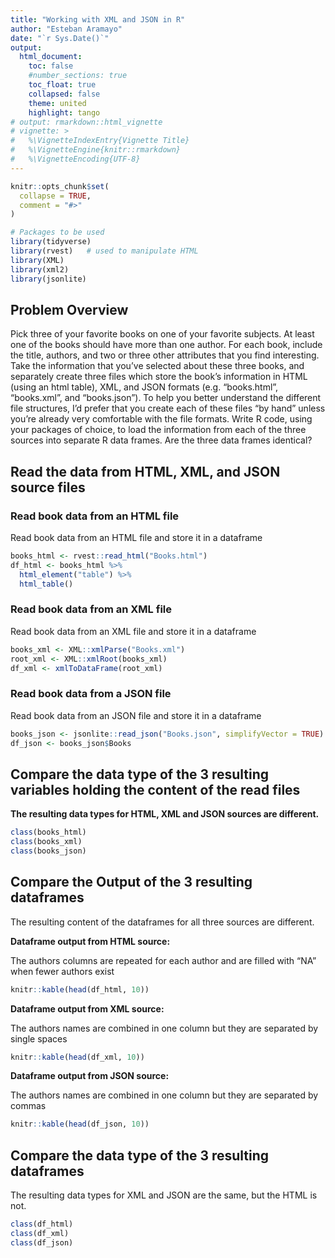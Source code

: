 ---
title: "Working with XML and JSON in R"
author: "Esteban Aramayo"
date: "`r Sys.Date()`"
output:
  html_document:
    toc: false
    #number_sections: true
    toc_float: true
    collapsed: false
    theme: united
    highlight: tango
# output: rmarkdown::html_vignette
# vignette: >
#   %\VignetteIndexEntry{Vignette Title}
#   %\VignetteEngine{knitr::rmarkdown}
#   %\VignetteEncoding{UTF-8}
---

```{r setup, include = FALSE, tidy=TRUE}
knitr::opts_chunk$set(
  collapse = TRUE,
  comment = "#>"
)
```

```{r load-packages, message=FALSE}
# Packages to be used
library(tidyverse)
library(rvest)   # used to manipulate HTML 
library(XML)
library(xml2)
library(jsonlite)
```


## Problem Overview

Pick three of your favorite books on one of your favorite subjects. At least one of the books should have more than one author. For each book, include the title, authors, and two or three other attributes that you find interesting.
Take the information that you’ve selected about these three books, and separately create three files which store the book’s information in HTML (using an html table), XML, and JSON formats (e.g. “books.html”, “books.xml”, and “books.json”). To help you better understand the different file structures, I’d prefer that you create each of these files “by hand” unless you’re already very comfortable with the file formats.
Write R code, using your packages of choice, to load the information from each of the three sources into separate R data frames. Are the three data frames identical?


## Read the data from HTML, XML, and JSON source files


### Read book data from an HTML file

Read book data from an HTML file and store it in a dataframe

```{r read-html, message=FALSE}
books_html <- rvest::read_html("Books.html")
df_html <- books_html %>%
  html_element("table") %>%
  html_table()
```



### Read book data from an XML file

Read book data from an XML file and store it in a dataframe

```{r read-xml, message=FALSE}
books_xml <- XML::xmlParse("Books.xml")
root_xml <- XML::xmlRoot(books_xml)
df_xml <- xmlToDataFrame(root_xml)

```




### Read book data from a JSON file

Read book data from an JSON file and store it in a dataframe

```{r read-json, message=FALSE}
books_json <- jsonlite::read_json("Books.json", simplifyVector = TRUE)
df_json <- books_json$Books
```




## Compare the data type of the 3 resulting variables holding the content of the read files

**The resulting data types for HTML, XML and JSON sources are different.**


```{r, echo=TRUE, results='asis'}
class(books_html)
class(books_xml)
class(books_json)
```




## Compare the Output of the 3 resulting dataframes

The resulting content of the dataframes for all three sources are different.


**Dataframe output from HTML source:** 

The authors columns are repeated for each author and are filled with "NA" when fewer authors exist

```{r, echo=FALSE, results='asis'}
knitr::kable(head(df_html, 10))
```

**Dataframe output from XML source:**

The authors names are combined in one column but they are separated by single spaces

```{r, echo=FALSE, results='asis'}
knitr::kable(head(df_xml, 10))
```

**Dataframe output from JSON source:**

The authors names are combined in one column but they are separated by commas

```{r, echo=FALSE, results='asis'}
knitr::kable(head(df_json, 10))
```


## Compare the data type of the 3 resulting dataframes

The resulting data types for XML and JSON are the same, but the HTML is not.


```{r, echo=TRUE, results='asis'}
class(df_html)
class(df_xml)
class(df_json)
```








